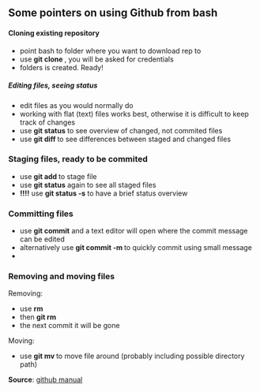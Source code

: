## Some pointers on using Github from bash

#### Cloning existing repository

* point bash to folder where you want to download rep to
* use **git clone <rep url>**, you will be asked for credentials
* folders is created. Ready!

##### Editing files, seeing status

* edit files as you would normally do
* working with flat (text) files works best, otherwise it is difficult to keep track of changes
* use **git status** to see overview of changed, not commited files
* use **git diff <filename>** to see differences between staged and changed files

### Staging files, ready to be commited

* use **git add <filename>** to stage file
* use **git status** again to see all staged files
* **!!!!** use **git status -s** to have a brief status overview
 
### Committing files

* use **git commit** and a text editor will open where the commit message can be edited
* alternatively use **git commit -m <message>** to quickly commit using small message
* 

### Removing and moving files

Removing:

* use **rm <filename>**
* then **git rm <filename>**
* the next commit it will be gone

Moving:

* use **git mv <old_file> <new_file>** to move file around (probably including possible directory path)



**Source**: [github manual](http://git-scm.com/book/en/v2/Git-Basics-Getting-a-Git-Repository)

